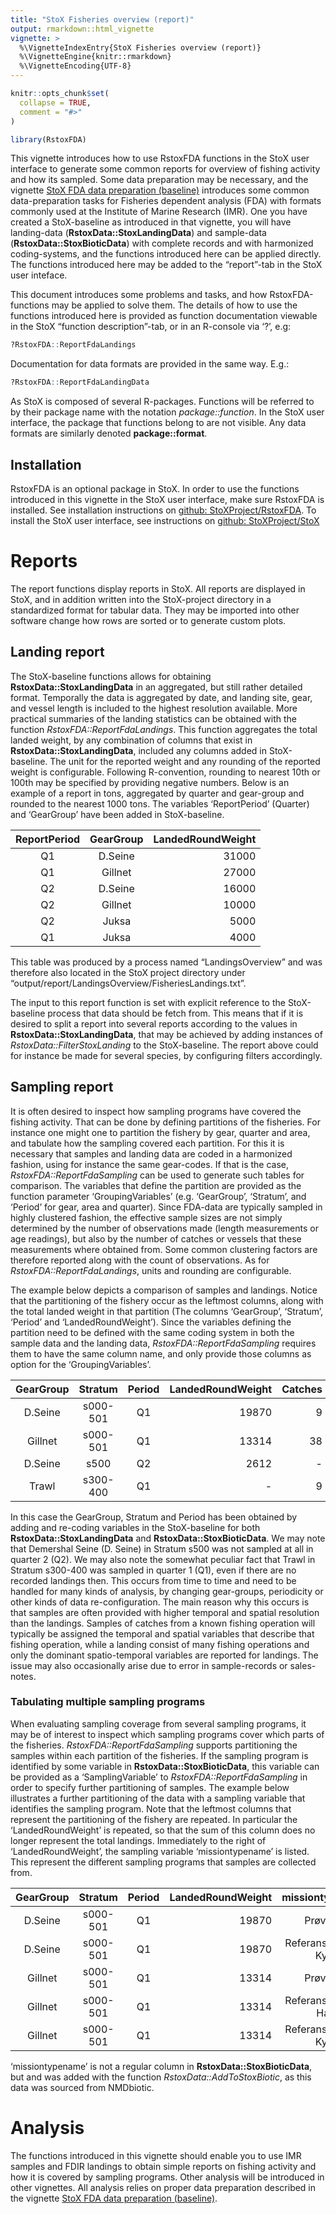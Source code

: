 ```yaml
---
title: "StoX Fisheries overview (report)"
output: rmarkdown::html_vignette
vignette: >
  %\VignetteIndexEntry{StoX Fisheries overview (report)}
  %\VignetteEngine{knitr::rmarkdown}
  %\VignetteEncoding{UTF-8}
---
```


```r
knitr::opts_chunk$set(
  collapse = TRUE,
  comment = "#>"
)
```

```r
library(RstoxFDA)
```

This vignette introduces how to use RstoxFDA functions in the StoX user interface to generate some common reports for overview of fishing activity and how its sampled. Some data preparation may be necessary, and the vignette [StoX FDA data preparation (baseline)](Stox-data-preparation.html) introduces some common data-preparation tasks for Fisheries dependent analysis (FDA) with formats commonly used at the Institute of Marine Research (IMR). One you have created a StoX-baseline as introduced in that vignette, you will have landing-data (**RstoxData::StoxLandingData**) and sample-data (**RstoxData::StoxBioticData**) with complete records and with harmonized coding-systems, and the functions introduced here can be applied directly. The functions introduced here may be added to the "report"-tab in the StoX user inteface.

This document introduces some problems and tasks, and how RstoxFDA-functions may be applied to solve them. The details of how to use the functions introduced here is provided as function documentation viewable in the StoX "function description"-tab, or in an R-console via '?', e.g:

```r
?RstoxFDA::ReportFdaLandings
```

Documentation for data formats are provided in the same way. E.g.:

```r
?RstoxFDA::ReportFdaLandingData
```


As StoX is composed of several R-packages. Functions will be referred to by their package name with the notation _package::function_. In the StoX user interface, the package that functions belong to are not visible. Any data formats are similarly denoted **package::format**.

## Installation
RstoxFDA is an optional package in StoX. In order to use the functions introduced in this vignette in the StoX user interface, make sure RstoxFDA is installed. See installation instructions on [github: StoXProject/RstoxFDA](https://github.com/StoXProject/RstoxFDA). To install the StoX user interface, see instructions on [github: StoXProject/StoX](https://github.com/StoXProject/StoX)

# Reports
The report functions display reports in StoX. All reports are displayed in StoX, and in addition written into the StoX-project directory in a standardized format for tabular data. They may be imported into other software change how rows are sorted or to generate custom plots.

## Landing report
The StoX-baseline functions allows for obtaining **RstoxData::StoxLandingData** in an aggregated, but still rather detailed format. Temporally the data is aggregated by date, and landing site, gear, and vessel length is included to the highest resolution available. More practical summaries of the landing statistics can be obtained with the function _RstoxFDA::ReportFdaLandings_. This function aggregates the total landed weight, by any combination of columns that exist in **RstoxData::StoxLandingData**, included any columns added in StoX-baseline. The unit for the reported weight and any rounding of the reported weight is configurable. Following R-convention, rounding to nearest 10th or 100th may be specified by providing negative numbers. Below is an example of a report in tons, aggregated by quarter and gear-group and rounded to the nearest 1000 tons. The variables 'ReportPeriod' (Quarter) and 'GearGroup' have been added in StoX-baseline.

| ReportPeriod | GearGroup | LandedRoundWeight |
|:------:|:-----:|------:|
|Q1|D.Seine|31000|
|Q1|Gillnet|27000|
|Q2|D.Seine|16000|
|Q2|Gillnet|10000|
|Q2|Juksa|5000|
|Q1|Juksa|4000|

This table was produced by a process named "LandingsOverview" and was therefore also located in the StoX project directory under "output/report/LandingsOverview/FisheriesLandings.txt".

The input to this report function is set with explicit reference to the StoX-baseline process that data should be fetch from. This means that if it is desired to split a report into several reports according to the values in **RstoxData::StoxLandingData**, that may be achieved by adding instances of _RstoxData::FilterStoxLanding_ to the StoX-baseline. The report above could for instance be made for several species, by configuring filters accordingly.

## Sampling report
It is often desired to inspect how sampling programs have covered the fishing activity. That can be done by defining partitions of the fisheries. For instance one might one to partition the fishery by gear, quarter and area, and tabulate how the sampling covered each partition. For this it is necessary that samples and landing data are coded in a harmonized fashion, using for instance the same gear-codes. If that is the case, _RstoxFDA::ReportFdaSampling_ can be used to generate such tables for comparison. The variables that define the partition are provided as the function parameter 'GroupingVariables' (e.g. 'GearGroup', 'Stratum', and 'Period' for gear, area and quarter). Since FDA-data are typically sampled in highly clustered fashion, the effective sample sizes are not simply determined by the number of observations made (length measurements or age readings), but also by the number of catches or vessels that these measurements where obtained from. Some common clustering factors are therefore reported along with the count of observations. As for _RstoxFDA::ReportFdaLandings_, units and rounding are configurable.

The example below depicts a comparison of samples and landings. Notice that the partitioning of the fishery occur as the leftmost columns, along with the total landed weight in that partition (The columns 'GearGroup', 'Stratum', 'Period' and 'LandedRoundWeight'). Since the variables defining the partition need to be defined with the same coding system in both the sample data and the landing data, _RstoxFDA::ReportFdaSampling_ requires them to have the same column name, and only provide those columns as option for the 'GroupingVariables'.

| GearGroup |  Stratum |  Period | LandedRoundWeight | Catches | Vessels | WeightMeasurments |  LengthMeasurments | AgeReadings | WeightOfSampledCatches | 
|:------:|:-----:|:------:|------:|------:|------:|------:|------:|------:|------:|
| D.Seine | s000-501 | Q1 | 19870 | 9 | 9 | 160 | 180 | 180 | 159 | 
| Gillnet | s000-501 | Q1 | 13314 | 38 | 30 | 500 | 1683 | 1683 | 178 | 
| D.Seine | s500 | Q2 | 2612 | - | - | - | - | - | - | 
| Trawl | s300-400 | Q1 | - | 9 | 9 | 185 | 185 | 185 | 10

In this case the GearGroup, Stratum and Period has been obtained by adding and re-coding variables in the StoX-baseline for both **RstoxData::StoxLandingData** and **RstoxData::StoxBioticData**. We may note that Demershal Seine (D. Seine) in Stratum s500 was not sampled at all in quarter 2 (Q2). We may also note the somewhat peculiar fact that Trawl in Stratum s300-400 was sampled in quarter 1 (Q1), even if there are no recorded landings then. This occurs from time to time and need to be handled for many kinds of analysis, by changing gear-groups, periodicity or other kinds of data re-configuration. The main reason why this occurs is that samples are often provided with higher temporal and spatial resolution than the landings. Samples of catches from a known fishing operation will typically be assigned the temporal and spatial variables that describe that fishing operation, while a landing consist of many fishing operations and only the dominant spatio-temporal variables are reported for landings. The issue may also occasionally arise due to error in sample-records or sales-notes.

### Tabulating multiple sampling programs
When evaluating sampling coverage from several sampling programs, it may be of interest to inspect which sampling programs cover which parts of the fisheries. _RstoxFDA::ReportFdaSampling_ supports partitioning the samples within each partition of the fisheries. If the sampling program is identified by some variable in **RstoxData::StoxBioticData**, this variable can be provided as a 'SamplingVariable' to _RstoxFDA::ReportFdaSampling_ in order to specify further partitioning of samples. The example below illustrates a further partitioning of the data with a sampling variable that identifies the sampling program. Note that the leftmost columns that represent the partitioning of the fishery are repeated. In particular the 'LandedRoundWeight' is repeated, so that the sum of this column does no longer represent the total landings. Immediately to the right of 'LandedRoundWeight', the sampling variable 'missiontypename' is listed. This represent the different sampling programs that samples are collected from.

| GearGroup | Stratum | Period | LandedRoundWeight | missiontypename | Catches | Vessels | WeightMeasurments | LengthMeasurments | AgeReadings | WeightOfSampledCatches |
|:------:|:-----:|:------:|------:|:------:|------:|------:|------:|------:|------:|------:|
| D.Seine | s000-501 | Q1 | 19870 | Prøvebåt | 8 | 8 | 160 | 160 | 160 | 158 |
| D.Seine | s000-501 | Q1 | 19870 | Referanseflåten-Kyst | 1 | 1 | 0 | 20 | 20 | 0 |
| Gillnet | s000-501 | Q1 | 13314 | Prøvebåt | 20 | 20 | 302 | 402 | 402 | 66 |
| Gillnet | s000-501 | Q1 | 13314 | Referanseflåten-Hav | 9 | 2 | 197 | 197 | 197 | 24 |
| Gillnet | s000-501 | Q1 | 13314 | Referanseflåten-Kyst | 27 | 8 | 1 | 1084 | 1084 | 88 |

'missiontypename' is not a regular column in **RstoxData::StoxBioticData**, but and was added with the function _RstoxData::AddToStoxBiotic_, as this data was sourced from NMDbiotic.

# Analysis
The functions introduced in this vignette should enable you to use IMR samples and FDIR landings to obtain simple reports on fishing activity and how it is covered by sampling programs. Other analysis will be introduced in other vignettes. All analysis relies on proper data preparation described in the vignette [StoX FDA data preparation (baseline)](Stox-data-preparation.html).